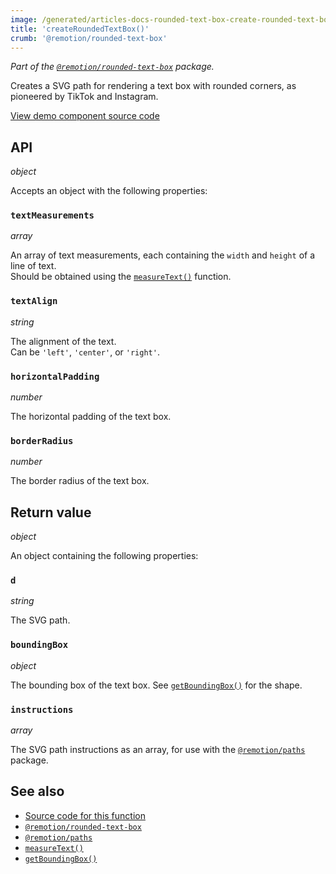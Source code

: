 ```yaml
---
image: /generated/articles-docs-rounded-text-box-create-rounded-text-box.png
title: 'createRoundedTextBox()'
crumb: '@remotion/rounded-text-box'
---
```


_Part of the [`@remotion/rounded-text-box`](/docs/rounded-text-box) package._

Creates a SVG path for rendering a text box with rounded corners, as pioneered by TikTok and Instagram.

<Demo type="rounded-text-box" />

[View demo component source code](https://github.com/remotion-dev/remotion/blob/main/packages/docs/components/demos/RoundedTextBox.tsx)

## API

_object_ <TsType type="CreateRoundedTextBoxProps" source="@remotion/rounded-text-box" />

Accepts an object with the following properties:

### `textMeasurements`

_array_ <TsType type="Dimensions[]" source="@remotion/layout-utils" />

An array of text measurements, each containing the `width` and `height` of a line of text.  
Should be obtained using the [`measureText()`](/docs/layout-utils/measure-text) function.

### `textAlign`

_string_ <TsType type="TextAlign" source="@remotion/rounded-text-box" />

The alignment of the text.  
Can be `'left'`, `'center'`, or `'right'`.

### `horizontalPadding`

_number_

The horizontal padding of the text box.

### `borderRadius`

_number_

The border radius of the text box.

## Return value

_object_ <TsType type="CreateRoundedTextBoxResult" source="@remotion/rounded-text-box" />

An object containing the following properties:

### `d`

_string_

The SVG path.

### `boundingBox`

_object_ <TsType type="BoundingBox" source="@remotion/paths" />

The bounding box of the text box. See [`getBoundingBox()`](/docs/paths/get-bounding-box) for the shape.

### `instructions`

_array_ <TsType type="ReducedInstruction[]" source="@remotion/paths" />

The SVG path instructions as an array, for use with the [`@remotion/paths`](/docs/paths) package.

## See also

- [Source code for this function](https://github.com/remotion-dev/remotion/blob/main/packages/rounded-text-box/src/create-rounded-text-box.ts)
- [`@remotion/rounded-text-box`](/docs/rounded-text-box)
- [`@remotion/paths`](/docs/paths)
- [`measureText()`](/docs/layout-utils/measure-text)
- [`getBoundingBox()`](/docs/paths/get-bounding-box)

